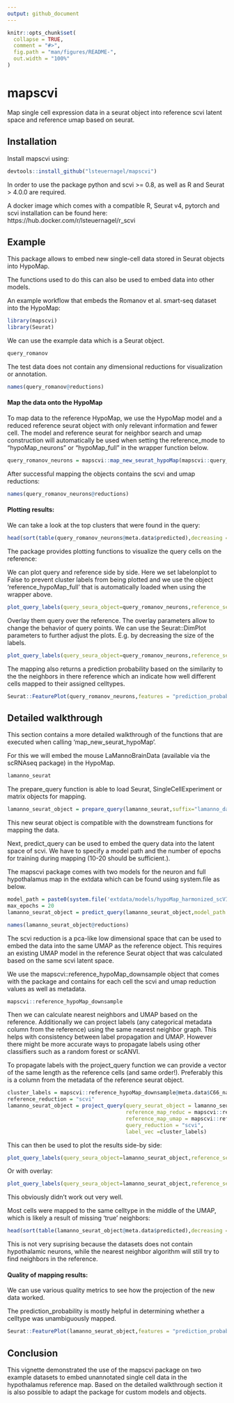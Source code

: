 ```yaml
---
output: github_document
---
```


<!-- README.md is generated from README.Rmd. Please edit that file -->

```r
knitr::opts_chunk$set(
  collapse = TRUE,
  comment = "#>",
  fig.path = "man/figures/README-",
  out.width = "100%"
)
```

# mapscvi

<!-- badges: start -->
<!-- badges: end -->

Map single cell expression data in a seurat object into reference scvi latent space and reference umap based on seurat.

## Installation

Install mapscvi using:

``` r
devtools::install_github("lsteuernagel/mapscvi")
```

In order to use the package python and scvi >= 0.8, as well as R and Seurat > 4.0.0 are required.

A docker image which comes with a compatible R, Seurat v4, pytorch and scvi installation can be found here: https://hub.docker.com/r/lsteuernagel/r_scvi 


## Example

This package allows to embed new single-cell data stored in Seurat objects into HypoMap.

The functions used to do this can also be used to embed data into other models.

An example workflow that embeds the Romanov et al. smart-seq dataset into the HypoMap:

```r
library(mapscvi)
library(Seurat)
```

We can use the example data which is a Seurat object.

```r
query_romanov
```

The test data does not contain any dimensional reductions for visualization or annotation.

```r
names(query_romanov@reductions)
```


#### Map the data onto the HypoMap

To map data to the reference HypoMap, we use the HypoMap model and a reduced reference seurat object with only relevant information and fewer cell.
The model and reference seurat for neighbor search and umap construction will automatically be used when setting the reference_mode to "hypoMap_neurons" or  "hypoMap_full" in the wrapper function below.

```r
query_romanov_neurons = mapscvi::map_new_seurat_hypoMap(mapscvi::query_romanov,suffix="query_romanov_neurons",max_epochs=20)
```

After successful mapping the objects contains the scvi and umap reductions:

```r
names(query_romanov_neurons@reductions)
```


#### Plotting results:

We can take a look at the top clusters that were found in the query:

```r
head(sort(table(query_romanov_neurons@meta.data$predicted),decreasing = TRUE),n = 10)
```

The package provides plotting functions to visualize the query cells on the reference:

We can plot query and reference side by side. Here we set labelonplot to False to prevent cluster labels from being plotted and we use the object 'reference_hypoMap_full' that is automatically loaded when using the wrapper above.

```r
plot_query_labels(query_seura_object=query_romanov_neurons,reference_seurat=mapscvi::reference_hypoMap_downsample,label_col="C66_named",overlay = FALSE,labelonplot = FALSE)
```

Overlay them query over the reference. The overlay parameters allow to change the behavior of query points. We can use the Seurat::DimPlot parameters to further adjust the plots. E.g. by decreasing the size of the labels.

```r
plot_query_labels(query_seura_object=query_romanov_neurons,reference_seurat=mapscvi::reference_hypoMap_downsample,label_col="C66_named",overlay = TRUE,query_pt_size = 0.4,labelonplot = FALSE,label.size=1)
```

The mapping also returns a prediction probability based on the similarity to the the neighbors in there reference which an indicate how well different cells mapped to their assigned celltypes.

```r
Seurat::FeaturePlot(query_romanov_neurons,features = "prediction_probability")+Seurat::NoAxes()
```


## Detailed walkthrough

This section contains a more detailed walkthrough of the functions that are executed when calling 'map_new_seurat_hypoMap'.

For this we will embed the mouse LaMannoBrainData (available via the scRNAseq package) in the HypoMap.

```r
lamanno_seurat
```

The prepare_query function is able to load Seurat, SingleCellExperiment or matrix objects for mapping.

```r
lamanno_seurat_object = prepare_query(lamanno_seurat,suffix="lamanno_da",normalize=TRUE)
```

This new seurat object is compatible with the downstream functions for mapping the data.

Next, predict_query can be used to embed the query data into the latent space of scvi. We have to specify a model path and the number of epochs for training during mapping (10-20 should be sufficient.).

The mapscvi package comes with two models for the neuron and full hypothalamus map in the extdata which can be found using system.file as below.

```r
model_path = paste0(system.file('extdata/models/hypoMap_harmonized_scVI_model/"', package = 'mapscvi'),"/")
max_epochs = 20
lamanno_seurat_object = predict_query(lamanno_seurat_object,model_path = system.file("extdata/models/hypoMap_harmonized_scVI_model/", package = 'mapscvi'),max_epochs = max_epochs)
```

```r
names(lamanno_seurat_object@reductions)
```

The scvi reduction is a pca-like low dimensional space that can be used to embed the data into the same UMAP as the reference object. This requires an existing UMAP model in the reference Seurat object that was calculated based on the same scvi latent space.

We use the mapscvi::reference_hypoMap_downsample object that comes with the package and contains for each cell the scvi and umap reduction values as well as metadata.

```r
mapscvi::reference_hypoMap_downsample
```
Then we can calculate nearest neighbors and UMAP based on the reference. Additionally we can project labels (any categorical metadata column from the reference) using the same nearest neighbor graph. This helps with consistency between label propagation and UMAP. However there might be more accurate ways to propagate labels using other classifiers such as a random forest or scANVI.

To propagate labels with the project_query function we can provide a vector of the same length as the reference cells (and same order!). Preferably this is a column from the metadata of the reference seurat object.

```r
cluster_labels = mapscvi::reference_hypoMap_downsample@meta.data$C66_named
reference_reduction = "scvi"
lamanno_seurat_object = project_query(query_seurat_object = lamanno_seurat_object,
                                      reference_map_reduc = mapscvi::reference_hypoMap_downsample@reductions[[reference_reduction]],
                                      reference_map_umap = mapscvi::reference_hypoMap_downsample@reductions[[paste0("umap_",reference_reduction)]],
                                      query_reduction = "scvi",
                                      label_vec =cluster_labels)
```

This can then be used to plot the results side-by side:

```r
plot_query_labels(query_seura_object=lamanno_seurat_object,reference_seurat=mapscvi::reference_hypoMap_downsample,label_col="C66_named",overlay = FALSE,labelonplot = FALSE)
```

Or with overlay:

```r
plot_query_labels(query_seura_object=lamanno_seurat_object,reference_seurat=mapscvi::reference_hypoMap_downsample,label_col="C66_named",overlay = TRUE,query_pt_size = 0.4,labelonplot = FALSE,label.size=1)
```
This obviously didn't work out very well.

Most cells were mapped to the same celltype in the middle of the UMAP, which is likely a result of missing 'true' neighbors:

```r
head(sort(table(lamanno_seurat_object@meta.data$predicted),decreasing = TRUE),n = 10)
```
This is not very suprising because the datasets does not contain hypothalamic neurons, while the nearest neighbor algorithm will still try to find neighbors in the reference.

#### Quality of mapping results:

We can use various quality metrics to see how the projection of the new data worked.

The prediction_probability is mostly helpful in determining whether a celltype was unambiguously mapped. 

```r
Seurat::FeaturePlot(lamanno_seurat_object,features = "prediction_probability")+Seurat::NoAxes()
```

## Conclusion

This vignette demonstrated the use of the mapscvi package on two example datasets to embed unannotated single cell data in the hypothalamus reference map.
Based on the detailed walkthrough section it is also possible to adapt the package for custom models and objects. 




